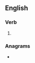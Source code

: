 ==English==

===Verb===
{{head|en|present participle}}

# {{present participle of|redraw|lang=en|nocat=1}}

===Anagrams===
* {{l|en|rewarding}}
